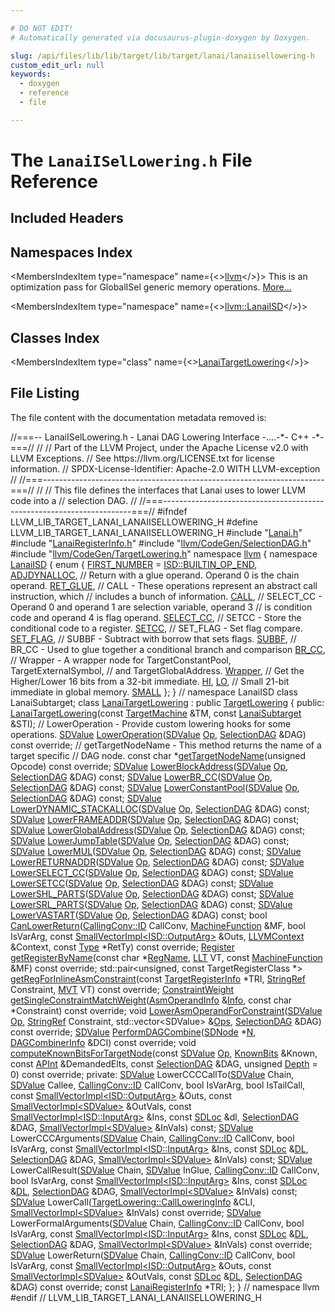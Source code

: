 ```yaml
---

# DO NOT EDIT!
# Automatically generated via docusaurus-plugin-doxygen by Doxygen.

slug: /api/files/lib/lib/target/lib/target/lanai/lanaiisellowering-h
custom_edit_url: null
keywords:
  - doxygen
  - reference
  - file

---
```





# The `LanaiISelLowering.h` File Reference

<DoxygenPage pluginConfig={pluginConfig}>



## Included Headers

<IncludesList>
<IncludesListItem
  filePath="Lanai.h"
  permalink="/docs/api/files/lib/lib/target/lib/target/lanai/lanai-h"
  isLocal="true" />
<IncludesListItem
  filePath="LanaiRegisterInfo.h"
  permalink="/docs/api/files/lib/lib/target/lib/target/lanai/lanairegisterinfo-h"
  isLocal="true" />
<IncludesListItem
  filePath="llvm/CodeGen/SelectionDAG.h"
  permalink="/docs/api/files/include/include/llvm/include/llvm/codegen/selectiondag-h"
  isLocal="true" />
<IncludesListItem
  filePath="llvm/CodeGen/TargetLowering.h"
  permalink="/docs/api/files/include/include/llvm/include/llvm/codegen/targetlowering-h"
  isLocal="true" />
</IncludesList>

## Namespaces Index

<MembersIndex>

<MembersIndexItem
  type="namespace"
  name={<><a href="/docs/api/namespaces/llvm">llvm</a></>}>
This is an optimization pass for GlobalISel generic memory operations. <a href="/docs/api/namespaces/llvm/#details">More...</a>
</MembersIndexItem>

<MembersIndexItem
  type="namespace"
  name={<><a href="/docs/api/namespaces/llvm/lanaiisd">llvm::LanaiISD</a></>}>
</MembersIndexItem>

</MembersIndex>

## Classes Index

<MembersIndex>

<MembersIndexItem
  type="class"
  name={<><a href="/docs/api/classes/llvm/lanaitargetlowering">LanaiTargetLowering</a></>}>
</MembersIndexItem>

</MembersIndex>


## File Listing

The file content with the documentation metadata removed is:

<ProgramListing>

<Link id="l00001" /><CodeLine lineNumber="1"><span class="doxyHighlightComment">//===-- LanaiISelLowering.h - Lanai DAG Lowering Interface -....-&#42;- C++ -&#42;-===//</span></CodeLine>
<Link id="l00002" /><CodeLine lineNumber="2"><span class="doxyHighlightComment">//</span></CodeLine>
<Link id="l00003" /><CodeLine lineNumber="3"><span class="doxyHighlightComment">// Part of the LLVM Project, under the Apache License v2.0 with LLVM Exceptions.</span></CodeLine>
<Link id="l00004" /><CodeLine lineNumber="4"><span class="doxyHighlightComment">// See https://llvm.org/LICENSE.txt for license information.</span></CodeLine>
<Link id="l00005" /><CodeLine lineNumber="5"><span class="doxyHighlightComment">// SPDX-License-Identifier: Apache-2.0 WITH LLVM-exception</span></CodeLine>
<Link id="l00006" /><CodeLine lineNumber="6"><span class="doxyHighlightComment">//</span></CodeLine>
<Link id="l00007" /><CodeLine lineNumber="7"><span class="doxyHighlightComment">//===----------------------------------------------------------------------===//</span></CodeLine>
<Link id="l00008" /><CodeLine lineNumber="8"><span class="doxyHighlightComment">//</span></CodeLine>
<Link id="l00009" /><CodeLine lineNumber="9"><span class="doxyHighlightComment">// This file defines the interfaces that Lanai uses to lower LLVM code into a</span></CodeLine>
<Link id="l00010" /><CodeLine lineNumber="10"><span class="doxyHighlightComment">// selection DAG.</span></CodeLine>
<Link id="l00011" /><CodeLine lineNumber="11"><span class="doxyHighlightComment">//</span></CodeLine>
<Link id="l00012" /><CodeLine lineNumber="12"><span class="doxyHighlightComment">//===----------------------------------------------------------------------===//</span></CodeLine>
<Link id="l00013" /><CodeLine lineNumber="13"></CodeLine>
<Link id="l00014" /><CodeLine lineNumber="14"><span class="doxyHighlightPreprocessor">#ifndef LLVM&#95;LIB&#95;TARGET&#95;LANAI&#95;LANAIISELLOWERING&#95;H</span></CodeLine>
<Link id="l00015" /><CodeLine lineNumber="15"><span class="doxyHighlightPreprocessor">#define LLVM&#95;LIB&#95;TARGET&#95;LANAI&#95;LANAIISELLOWERING&#95;H</span></CodeLine>
<Link id="l00016" /><CodeLine lineNumber="16"></CodeLine>
<Link id="l00017" /><CodeLine lineNumber="17"><span class="doxyHighlightPreprocessor">#include &quot;<a href="/docs/api/files/lib/lib/target/lib/target/lanai/lanai-h">Lanai.h</a>&quot;</span></CodeLine>
<Link id="l00018" /><CodeLine lineNumber="18"><span class="doxyHighlightPreprocessor">#include &quot;<a href="/docs/api/files/lib/lib/target/lib/target/lanai/lanairegisterinfo-h">LanaiRegisterInfo.h</a>&quot;</span></CodeLine>
<Link id="l00019" /><CodeLine lineNumber="19"><span class="doxyHighlightPreprocessor">#include &quot;<a href="/docs/api/files/include/include/llvm/include/llvm/codegen/selectiondag-h">llvm/CodeGen/SelectionDAG.h</a>&quot;</span></CodeLine>
<Link id="l00020" /><CodeLine lineNumber="20"><span class="doxyHighlightPreprocessor">#include &quot;<a href="/docs/api/files/include/include/llvm/include/llvm/codegen/targetlowering-h">llvm/CodeGen/TargetLowering.h</a>&quot;</span></CodeLine>
<Link id="l00021" /><CodeLine lineNumber="21"></CodeLine>
<Link id="l00022" /><CodeLine lineNumber="22"><span class="doxyHighlightKeyword">namespace </span><span class="doxyHighlight"><a href="/docs/api/namespaces/llvm">llvm</a> &#123;</span></CodeLine>
<Link id="l00023" /><CodeLine lineNumber="23" lineLink="/docs/api/namespaces/llvm/lanaiisd"><span class="doxyHighlightKeyword">namespace </span><span class="doxyHighlight"><a href="/docs/api/namespaces/llvm/lanaiisd">LanaiISD</a> &#123;</span></CodeLine>
<Link id="l00024" /><CodeLine lineNumber="24"><span class="doxyHighlightKeyword">enum</span><span class="doxyHighlight"> &#123;</span></CodeLine>
<Link id="l00025" /><CodeLine lineNumber="25" lineLink="/docs/api/namespaces/llvm/lanaiisd/#ad25278ac9629652c1209f174c6e452c5a4f2bee12b7701cc272a03c197476fd05"><span class="doxyHighlight">  <a href="/docs/api/namespaces/llvm/lanaiisd/#ad25278ac9629652c1209f174c6e452c5a4f2bee12b7701cc272a03c197476fd05">FIRST&#95;NUMBER</a> = <a href="/docs/api/namespaces/llvm/isd/#a22ea9cec080dd5f4f47ba234c2f59110a477ef80c70c7359199eace0e5d3133b1">ISD::BUILTIN&#95;OP&#95;END</a>,</span></CodeLine>
<Link id="l00026" /><CodeLine lineNumber="26"></CodeLine>
<Link id="l00027" /><CodeLine lineNumber="27" lineLink="/docs/api/namespaces/llvm/lanaiisd/#ad25278ac9629652c1209f174c6e452c5aa3913d4b5d42464ad035b5527e59c7a7"><span class="doxyHighlight">  <a href="/docs/api/namespaces/llvm/lanaiisd/#ad25278ac9629652c1209f174c6e452c5aa3913d4b5d42464ad035b5527e59c7a7">ADJDYNALLOC</a>,</span></CodeLine>
<Link id="l00028" /><CodeLine lineNumber="28"></CodeLine>
<Link id="l00029" /><CodeLine lineNumber="29"><span class="doxyHighlight">  </span><span class="doxyHighlightComment">// Return with a glue operand. Operand 0 is the chain operand.</span></CodeLine>
<Link id="l00030" /><CodeLine lineNumber="30" lineLink="/docs/api/namespaces/llvm/lanaiisd/#ad25278ac9629652c1209f174c6e452c5a44d0e1be3aa913cd9ccf12fae9367fd0"><span class="doxyHighlight">  <a href="/docs/api/namespaces/llvm/lanaiisd/#ad25278ac9629652c1209f174c6e452c5a44d0e1be3aa913cd9ccf12fae9367fd0">RET&#95;GLUE</a>,</span></CodeLine>
<Link id="l00031" /><CodeLine lineNumber="31"></CodeLine>
<Link id="l00032" /><CodeLine lineNumber="32"><span class="doxyHighlight">  </span><span class="doxyHighlightComment">// CALL - These operations represent an abstract call instruction, which</span></CodeLine>
<Link id="l00033" /><CodeLine lineNumber="33"><span class="doxyHighlight">  </span><span class="doxyHighlightComment">// includes a bunch of information.</span></CodeLine>
<Link id="l00034" /><CodeLine lineNumber="34" lineLink="/docs/api/namespaces/llvm/lanaiisd/#ad25278ac9629652c1209f174c6e452c5a12d5dd8a0947cd6597f891e0a8704b21"><span class="doxyHighlight">  <a href="/docs/api/namespaces/llvm/lanaiisd/#ad25278ac9629652c1209f174c6e452c5a12d5dd8a0947cd6597f891e0a8704b21">CALL</a>,</span></CodeLine>
<Link id="l00035" /><CodeLine lineNumber="35"></CodeLine>
<Link id="l00036" /><CodeLine lineNumber="36"><span class="doxyHighlight">  </span><span class="doxyHighlightComment">// SELECT&#95;CC - Operand 0 and operand 1 are selection variable, operand 3</span></CodeLine>
<Link id="l00037" /><CodeLine lineNumber="37"><span class="doxyHighlight">  </span><span class="doxyHighlightComment">// is condition code and operand 4 is flag operand.</span></CodeLine>
<Link id="l00038" /><CodeLine lineNumber="38" lineLink="/docs/api/namespaces/llvm/lanaiisd/#ad25278ac9629652c1209f174c6e452c5a58cbda0910091469f7aeba5f63b3cc37"><span class="doxyHighlight">  <a href="/docs/api/namespaces/llvm/lanaiisd/#ad25278ac9629652c1209f174c6e452c5a58cbda0910091469f7aeba5f63b3cc37">SELECT&#95;CC</a>,</span></CodeLine>
<Link id="l00039" /><CodeLine lineNumber="39"></CodeLine>
<Link id="l00040" /><CodeLine lineNumber="40"><span class="doxyHighlight">  </span><span class="doxyHighlightComment">// SETCC - Store the conditional code to a register.</span></CodeLine>
<Link id="l00041" /><CodeLine lineNumber="41" lineLink="/docs/api/namespaces/llvm/lanaiisd/#ad25278ac9629652c1209f174c6e452c5aaa24d48640a3740d0bd871b8e4f2caa1"><span class="doxyHighlight">  <a href="/docs/api/namespaces/llvm/lanaiisd/#ad25278ac9629652c1209f174c6e452c5aaa24d48640a3740d0bd871b8e4f2caa1">SETCC</a>,</span></CodeLine>
<Link id="l00042" /><CodeLine lineNumber="42"></CodeLine>
<Link id="l00043" /><CodeLine lineNumber="43"><span class="doxyHighlight">  </span><span class="doxyHighlightComment">// SET&#95;FLAG - Set flag compare.</span></CodeLine>
<Link id="l00044" /><CodeLine lineNumber="44" lineLink="/docs/api/namespaces/llvm/lanaiisd/#ad25278ac9629652c1209f174c6e452c5aef7f94d84072ce6e6319a50f8f8c11d6"><span class="doxyHighlight">  <a href="/docs/api/namespaces/llvm/lanaiisd/#ad25278ac9629652c1209f174c6e452c5aef7f94d84072ce6e6319a50f8f8c11d6">SET&#95;FLAG</a>,</span></CodeLine>
<Link id="l00045" /><CodeLine lineNumber="45"></CodeLine>
<Link id="l00046" /><CodeLine lineNumber="46"><span class="doxyHighlight">  </span><span class="doxyHighlightComment">// SUBBF - Subtract with borrow that sets flags.</span></CodeLine>
<Link id="l00047" /><CodeLine lineNumber="47" lineLink="/docs/api/namespaces/llvm/lanaiisd/#ad25278ac9629652c1209f174c6e452c5a363fa7ee352c0bddf84ec49a8ec7ce7d"><span class="doxyHighlight">  <a href="/docs/api/namespaces/llvm/lanaiisd/#ad25278ac9629652c1209f174c6e452c5a363fa7ee352c0bddf84ec49a8ec7ce7d">SUBBF</a>,</span></CodeLine>
<Link id="l00048" /><CodeLine lineNumber="48"></CodeLine>
<Link id="l00049" /><CodeLine lineNumber="49"><span class="doxyHighlight">  </span><span class="doxyHighlightComment">// BR&#95;CC - Used to glue together a conditional branch and comparison</span></CodeLine>
<Link id="l00050" /><CodeLine lineNumber="50" lineLink="/docs/api/namespaces/llvm/lanaiisd/#ad25278ac9629652c1209f174c6e452c5a0d25406775301054ef2379c222226828"><span class="doxyHighlight">  <a href="/docs/api/namespaces/llvm/lanaiisd/#ad25278ac9629652c1209f174c6e452c5a0d25406775301054ef2379c222226828">BR&#95;CC</a>,</span></CodeLine>
<Link id="l00051" /><CodeLine lineNumber="51"></CodeLine>
<Link id="l00052" /><CodeLine lineNumber="52"><span class="doxyHighlight">  </span><span class="doxyHighlightComment">// Wrapper - A wrapper node for TargetConstantPool, TargetExternalSymbol,</span></CodeLine>
<Link id="l00053" /><CodeLine lineNumber="53"><span class="doxyHighlight">  </span><span class="doxyHighlightComment">// and TargetGlobalAddress.</span></CodeLine>
<Link id="l00054" /><CodeLine lineNumber="54" lineLink="/docs/api/namespaces/llvm/lanaiisd/#ad25278ac9629652c1209f174c6e452c5afad5ee2c557f13b45946d9a5f3fb7a8f"><span class="doxyHighlight">  <a href="/docs/api/namespaces/llvm/lanaiisd/#ad25278ac9629652c1209f174c6e452c5afad5ee2c557f13b45946d9a5f3fb7a8f">Wrapper</a>,</span></CodeLine>
<Link id="l00055" /><CodeLine lineNumber="55"></CodeLine>
<Link id="l00056" /><CodeLine lineNumber="56"><span class="doxyHighlight">  </span><span class="doxyHighlightComment">// Get the Higher/Lower 16 bits from a 32-bit immediate.</span></CodeLine>
<Link id="l00057" /><CodeLine lineNumber="57" lineLink="/docs/api/namespaces/llvm/lanaiisd/#ad25278ac9629652c1209f174c6e452c5a33053ccb5863a5434c66da114d535859"><span class="doxyHighlight">  <a href="/docs/api/namespaces/llvm/lanaiisd/#ad25278ac9629652c1209f174c6e452c5a33053ccb5863a5434c66da114d535859">HI</a>,</span></CodeLine>
<Link id="l00058" /><CodeLine lineNumber="58" lineLink="/docs/api/namespaces/llvm/lanaiisd/#ad25278ac9629652c1209f174c6e452c5a1d6061fbd4b396c1d563a04dbcf25458"><span class="doxyHighlight">  <a href="/docs/api/namespaces/llvm/lanaiisd/#ad25278ac9629652c1209f174c6e452c5a1d6061fbd4b396c1d563a04dbcf25458">LO</a>,</span></CodeLine>
<Link id="l00059" /><CodeLine lineNumber="59"></CodeLine>
<Link id="l00060" /><CodeLine lineNumber="60"><span class="doxyHighlight">  </span><span class="doxyHighlightComment">// Small 21-bit immediate in global memory.</span></CodeLine>
<Link id="l00061" /><CodeLine lineNumber="61" lineLink="/docs/api/namespaces/llvm/lanaiisd/#ad25278ac9629652c1209f174c6e452c5a5726930d17d6c6174280a3596c956cce"><span class="doxyHighlight">  <a href="/docs/api/namespaces/llvm/lanaiisd/#ad25278ac9629652c1209f174c6e452c5a5726930d17d6c6174280a3596c956cce">SMALL</a></span></CodeLine>
<Link id="l00062" /><CodeLine lineNumber="62"><span class="doxyHighlight">&#125;;</span></CodeLine>
<Link id="l00063" /><CodeLine lineNumber="63"><span class="doxyHighlight">&#125; </span><span class="doxyHighlightComment">// namespace LanaiISD</span></CodeLine>
<Link id="l00064" /><CodeLine lineNumber="64"></CodeLine>
<Link id="l00065" /><CodeLine lineNumber="65"><span class="doxyHighlightKeyword">class </span><span class="doxyHighlight">LanaiSubtarget;</span></CodeLine>
<Link id="l00066" /><CodeLine lineNumber="66"></CodeLine>
<Link id="l00067" /><CodeLine lineNumber="67" lineLink="/docs/api/classes/llvm/lanaitargetlowering"><span class="doxyHighlightKeyword">class </span><span class="doxyHighlight"><a href="/docs/api/classes/llvm/lanaitargetlowering/#a6243792a40ae8baf41b2b216909a81ea">LanaiTargetLowering</a> : </span><span class="doxyHighlightKeyword">public</span><span class="doxyHighlight"> <a href="/docs/api/classes/llvm/targetlowering/#aaa96f111a59a7a2e7f9c689b344543df">TargetLowering</a> &#123;</span></CodeLine>
<Link id="l00068" /><CodeLine lineNumber="68"><span class="doxyHighlightKeyword">public</span><span class="doxyHighlight">:</span></CodeLine>
<Link id="l00069" /><CodeLine lineNumber="69"><span class="doxyHighlight">  <a href="/docs/api/classes/llvm/lanaitargetlowering/#a6243792a40ae8baf41b2b216909a81ea">LanaiTargetLowering</a>(</span><span class="doxyHighlightKeyword">const</span><span class="doxyHighlight"> <a href="/docs/api/classes/llvm/targetmachine">TargetMachine</a> &amp;TM, </span><span class="doxyHighlightKeyword">const</span><span class="doxyHighlight"> <a href="/docs/api/classes/llvm/lanaisubtarget">LanaiSubtarget</a> &amp;STI);</span></CodeLine>
<Link id="l00070" /><CodeLine lineNumber="70"></CodeLine>
<Link id="l00071" /><CodeLine lineNumber="71"><span class="doxyHighlight">  </span><span class="doxyHighlightComment">// LowerOperation - Provide custom lowering hooks for some operations.</span></CodeLine>
<Link id="l00072" /><CodeLine lineNumber="72"><span class="doxyHighlight">  <a href="/docs/api/classes/llvm/sdvalue">SDValue</a> <a href="/docs/api/classes/llvm/lanaitargetlowering/#afb4ea0d97044fe9309a437a84485cc4f">LowerOperation</a>(<a href="/docs/api/classes/llvm/sdvalue">SDValue</a> <a href="/docs/api/namespaces/llvm/#ab471937b9a227e70c7fe8bd9604014d6">Op</a>, <a href="/docs/api/classes/llvm/selectiondag">SelectionDAG</a> &amp;DAG) </span><span class="doxyHighlightKeyword">const override</span><span class="doxyHighlight">;</span></CodeLine>
<Link id="l00073" /><CodeLine lineNumber="73"></CodeLine>
<Link id="l00074" /><CodeLine lineNumber="74"><span class="doxyHighlight">  </span><span class="doxyHighlightComment">// getTargetNodeName - This method returns the name of a target specific</span></CodeLine>
<Link id="l00075" /><CodeLine lineNumber="75"><span class="doxyHighlight">  </span><span class="doxyHighlightComment">// DAG node.</span></CodeLine>
<Link id="l00076" /><CodeLine lineNumber="76"><span class="doxyHighlight">  </span><span class="doxyHighlightKeyword">const</span><span class="doxyHighlight"> </span><span class="doxyHighlightKeywordType">char</span><span class="doxyHighlight"> &#42;<a href="/docs/api/classes/llvm/lanaitargetlowering/#a00a3ee0b323516586bb4521216197132">getTargetNodeName</a>(</span><span class="doxyHighlightKeywordType">unsigned</span><span class="doxyHighlight"> Opcode) </span><span class="doxyHighlightKeyword">const override</span><span class="doxyHighlight">;</span></CodeLine>
<Link id="l00077" /><CodeLine lineNumber="77"></CodeLine>
<Link id="l00078" /><CodeLine lineNumber="78"><span class="doxyHighlight">  <a href="/docs/api/classes/llvm/sdvalue">SDValue</a> <a href="/docs/api/classes/llvm/lanaitargetlowering/#a8af4b20a7ec3af563ad623657b39a93f">LowerBlockAddress</a>(<a href="/docs/api/classes/llvm/sdvalue">SDValue</a> <a href="/docs/api/namespaces/llvm/#ab471937b9a227e70c7fe8bd9604014d6">Op</a>, <a href="/docs/api/classes/llvm/selectiondag">SelectionDAG</a> &amp;DAG) </span><span class="doxyHighlightKeyword">const</span><span class="doxyHighlight">;</span></CodeLine>
<Link id="l00079" /><CodeLine lineNumber="79"><span class="doxyHighlight">  <a href="/docs/api/classes/llvm/sdvalue">SDValue</a> <a href="/docs/api/classes/llvm/lanaitargetlowering/#a5dab082dafcec856c0625db0234e9ebf">LowerBR&#95;CC</a>(<a href="/docs/api/classes/llvm/sdvalue">SDValue</a> <a href="/docs/api/namespaces/llvm/#ab471937b9a227e70c7fe8bd9604014d6">Op</a>, <a href="/docs/api/classes/llvm/selectiondag">SelectionDAG</a> &amp;DAG) </span><span class="doxyHighlightKeyword">const</span><span class="doxyHighlight">;</span></CodeLine>
<Link id="l00080" /><CodeLine lineNumber="80"><span class="doxyHighlight">  <a href="/docs/api/classes/llvm/sdvalue">SDValue</a> <a href="/docs/api/classes/llvm/lanaitargetlowering/#a01fb99881498447f36c9568903275b63">LowerConstantPool</a>(<a href="/docs/api/classes/llvm/sdvalue">SDValue</a> <a href="/docs/api/namespaces/llvm/#ab471937b9a227e70c7fe8bd9604014d6">Op</a>, <a href="/docs/api/classes/llvm/selectiondag">SelectionDAG</a> &amp;DAG) </span><span class="doxyHighlightKeyword">const</span><span class="doxyHighlight">;</span></CodeLine>
<Link id="l00081" /><CodeLine lineNumber="81"><span class="doxyHighlight">  <a href="/docs/api/classes/llvm/sdvalue">SDValue</a> <a href="/docs/api/classes/llvm/lanaitargetlowering/#ad8f7466f773acb6c1c191bdf61978a76">LowerDYNAMIC&#95;STACKALLOC</a>(<a href="/docs/api/classes/llvm/sdvalue">SDValue</a> <a href="/docs/api/namespaces/llvm/#ab471937b9a227e70c7fe8bd9604014d6">Op</a>, <a href="/docs/api/classes/llvm/selectiondag">SelectionDAG</a> &amp;DAG) </span><span class="doxyHighlightKeyword">const</span><span class="doxyHighlight">;</span></CodeLine>
<Link id="l00082" /><CodeLine lineNumber="82"><span class="doxyHighlight">  <a href="/docs/api/classes/llvm/sdvalue">SDValue</a> <a href="/docs/api/classes/llvm/lanaitargetlowering/#a89766efe92cf27e505a5df2023c31fc3">LowerFRAMEADDR</a>(<a href="/docs/api/classes/llvm/sdvalue">SDValue</a> <a href="/docs/api/namespaces/llvm/#ab471937b9a227e70c7fe8bd9604014d6">Op</a>, <a href="/docs/api/classes/llvm/selectiondag">SelectionDAG</a> &amp;DAG) </span><span class="doxyHighlightKeyword">const</span><span class="doxyHighlight">;</span></CodeLine>
<Link id="l00083" /><CodeLine lineNumber="83"><span class="doxyHighlight">  <a href="/docs/api/classes/llvm/sdvalue">SDValue</a> <a href="/docs/api/classes/llvm/lanaitargetlowering/#a710c8f170506ce6c3abd66ada911e231">LowerGlobalAddress</a>(<a href="/docs/api/classes/llvm/sdvalue">SDValue</a> <a href="/docs/api/namespaces/llvm/#ab471937b9a227e70c7fe8bd9604014d6">Op</a>, <a href="/docs/api/classes/llvm/selectiondag">SelectionDAG</a> &amp;DAG) </span><span class="doxyHighlightKeyword">const</span><span class="doxyHighlight">;</span></CodeLine>
<Link id="l00084" /><CodeLine lineNumber="84"><span class="doxyHighlight">  <a href="/docs/api/classes/llvm/sdvalue">SDValue</a> <a href="/docs/api/classes/llvm/lanaitargetlowering/#a1de7f6146a28fe4a8f66f298398e3a2b">LowerJumpTable</a>(<a href="/docs/api/classes/llvm/sdvalue">SDValue</a> <a href="/docs/api/namespaces/llvm/#ab471937b9a227e70c7fe8bd9604014d6">Op</a>, <a href="/docs/api/classes/llvm/selectiondag">SelectionDAG</a> &amp;DAG) </span><span class="doxyHighlightKeyword">const</span><span class="doxyHighlight">;</span></CodeLine>
<Link id="l00085" /><CodeLine lineNumber="85"><span class="doxyHighlight">  <a href="/docs/api/classes/llvm/sdvalue">SDValue</a> <a href="/docs/api/classes/llvm/lanaitargetlowering/#a385d1082d1b4f28211268ff17ca418d4">LowerMUL</a>(<a href="/docs/api/classes/llvm/sdvalue">SDValue</a> <a href="/docs/api/namespaces/llvm/#ab471937b9a227e70c7fe8bd9604014d6">Op</a>, <a href="/docs/api/classes/llvm/selectiondag">SelectionDAG</a> &amp;DAG) </span><span class="doxyHighlightKeyword">const</span><span class="doxyHighlight">;</span></CodeLine>
<Link id="l00086" /><CodeLine lineNumber="86"><span class="doxyHighlight">  <a href="/docs/api/classes/llvm/sdvalue">SDValue</a> <a href="/docs/api/classes/llvm/lanaitargetlowering/#a1fadb53c3bdb5b803ea10b85a510b321">LowerRETURNADDR</a>(<a href="/docs/api/classes/llvm/sdvalue">SDValue</a> <a href="/docs/api/namespaces/llvm/#ab471937b9a227e70c7fe8bd9604014d6">Op</a>, <a href="/docs/api/classes/llvm/selectiondag">SelectionDAG</a> &amp;DAG) </span><span class="doxyHighlightKeyword">const</span><span class="doxyHighlight">;</span></CodeLine>
<Link id="l00087" /><CodeLine lineNumber="87"><span class="doxyHighlight">  <a href="/docs/api/classes/llvm/sdvalue">SDValue</a> <a href="/docs/api/classes/llvm/lanaitargetlowering/#a81550c48ac5b5d913e16c83c2dd9086f">LowerSELECT&#95;CC</a>(<a href="/docs/api/classes/llvm/sdvalue">SDValue</a> <a href="/docs/api/namespaces/llvm/#ab471937b9a227e70c7fe8bd9604014d6">Op</a>, <a href="/docs/api/classes/llvm/selectiondag">SelectionDAG</a> &amp;DAG) </span><span class="doxyHighlightKeyword">const</span><span class="doxyHighlight">;</span></CodeLine>
<Link id="l00088" /><CodeLine lineNumber="88"><span class="doxyHighlight">  <a href="/docs/api/classes/llvm/sdvalue">SDValue</a> <a href="/docs/api/classes/llvm/lanaitargetlowering/#a7a238306e405f9970a985f6a0570b175">LowerSETCC</a>(<a href="/docs/api/classes/llvm/sdvalue">SDValue</a> <a href="/docs/api/namespaces/llvm/#ab471937b9a227e70c7fe8bd9604014d6">Op</a>, <a href="/docs/api/classes/llvm/selectiondag">SelectionDAG</a> &amp;DAG) </span><span class="doxyHighlightKeyword">const</span><span class="doxyHighlight">;</span></CodeLine>
<Link id="l00089" /><CodeLine lineNumber="89"><span class="doxyHighlight">  <a href="/docs/api/classes/llvm/sdvalue">SDValue</a> <a href="/docs/api/classes/llvm/lanaitargetlowering/#a5c19ca49e4455ef4a1ae64c7ef6dc587">LowerSHL&#95;PARTS</a>(<a href="/docs/api/classes/llvm/sdvalue">SDValue</a> <a href="/docs/api/namespaces/llvm/#ab471937b9a227e70c7fe8bd9604014d6">Op</a>, <a href="/docs/api/classes/llvm/selectiondag">SelectionDAG</a> &amp;DAG) </span><span class="doxyHighlightKeyword">const</span><span class="doxyHighlight">;</span></CodeLine>
<Link id="l00090" /><CodeLine lineNumber="90"><span class="doxyHighlight">  <a href="/docs/api/classes/llvm/sdvalue">SDValue</a> <a href="/docs/api/classes/llvm/lanaitargetlowering/#a3044c2721305085fc4de8a1b4e1295ca">LowerSRL&#95;PARTS</a>(<a href="/docs/api/classes/llvm/sdvalue">SDValue</a> <a href="/docs/api/namespaces/llvm/#ab471937b9a227e70c7fe8bd9604014d6">Op</a>, <a href="/docs/api/classes/llvm/selectiondag">SelectionDAG</a> &amp;DAG) </span><span class="doxyHighlightKeyword">const</span><span class="doxyHighlight">;</span></CodeLine>
<Link id="l00091" /><CodeLine lineNumber="91"><span class="doxyHighlight">  <a href="/docs/api/classes/llvm/sdvalue">SDValue</a> <a href="/docs/api/classes/llvm/lanaitargetlowering/#a665b05f1aa610cad3355f02ae3853a83">LowerVASTART</a>(<a href="/docs/api/classes/llvm/sdvalue">SDValue</a> <a href="/docs/api/namespaces/llvm/#ab471937b9a227e70c7fe8bd9604014d6">Op</a>, <a href="/docs/api/classes/llvm/selectiondag">SelectionDAG</a> &amp;DAG) </span><span class="doxyHighlightKeyword">const</span><span class="doxyHighlight">;</span></CodeLine>
<Link id="l00092" /><CodeLine lineNumber="92"></CodeLine>
<Link id="l00093" /><CodeLine lineNumber="93"><span class="doxyHighlight">  </span><span class="doxyHighlightKeywordType">bool</span><span class="doxyHighlight"> <a href="/docs/api/classes/llvm/lanaitargetlowering/#a93344fcd9bb3e5299cfc77c87e3fd959">CanLowerReturn</a>(<a href="/docs/api/namespaces/llvm/callingconv/#abdf8cf606905c10634e831390981b0ed">CallingConv::ID</a> CallConv, <a href="/docs/api/classes/llvm/machinefunction">MachineFunction</a> &amp;MF,</span></CodeLine>
<Link id="l00094" /><CodeLine lineNumber="94"><span class="doxyHighlight">                      </span><span class="doxyHighlightKeywordType">bool</span><span class="doxyHighlight"> IsVarArg,</span></CodeLine>
<Link id="l00095" /><CodeLine lineNumber="95"><span class="doxyHighlight">                      </span><span class="doxyHighlightKeyword">const</span><span class="doxyHighlight"> <a href="/docs/api/classes/llvm/smallvectorimpl">SmallVectorImpl&lt;ISD::OutputArg&gt;</a> &amp;Outs,</span></CodeLine>
<Link id="l00096" /><CodeLine lineNumber="96"><span class="doxyHighlight">                      <a href="/docs/api/classes/llvm/llvmcontext">LLVMContext</a> &amp;Context, </span><span class="doxyHighlightKeyword">const</span><span class="doxyHighlight"> <a href="/docs/api/classes/llvm/type">Type</a> &#42;RetTy) </span><span class="doxyHighlightKeyword">const override</span><span class="doxyHighlight">;</span></CodeLine>
<Link id="l00097" /><CodeLine lineNumber="97"></CodeLine>
<Link id="l00098" /><CodeLine lineNumber="98"><span class="doxyHighlight">  <a href="/docs/api/classes/llvm/register">Register</a> <a href="/docs/api/classes/llvm/lanaitargetlowering/#a7180fced62e46cab7a499bb2b914057e">getRegisterByName</a>(</span><span class="doxyHighlightKeyword">const</span><span class="doxyHighlight"> </span><span class="doxyHighlightKeywordType">char</span><span class="doxyHighlight"> &#42;<a href="/docs/api/files/lib/lib/target/lib/target/ve/lvlgen-cpp/#a0a198e38a5def54ba58bebc655eda8e7">RegName</a>, <a href="/docs/api/classes/llvm/llt">LLT</a> VT,</span></CodeLine>
<Link id="l00099" /><CodeLine lineNumber="99"><span class="doxyHighlight">                             </span><span class="doxyHighlightKeyword">const</span><span class="doxyHighlight"> <a href="/docs/api/classes/llvm/machinefunction">MachineFunction</a> &amp;MF) </span><span class="doxyHighlightKeyword">const override</span><span class="doxyHighlight">;</span></CodeLine>
<Link id="l00100" /><CodeLine lineNumber="100"><span class="doxyHighlight">  std::pair&lt;unsigned, const TargetRegisterClass &#42;&gt;</span></CodeLine>
<Link id="l00101" /><CodeLine lineNumber="101"><span class="doxyHighlight">  <a href="/docs/api/classes/llvm/lanaitargetlowering/#af08f3cc8369f10594ea18265dde0cab7">getRegForInlineAsmConstraint</a>(</span><span class="doxyHighlightKeyword">const</span><span class="doxyHighlight"> <a href="/docs/api/classes/llvm/targetregisterinfo">TargetRegisterInfo</a> &#42;TRI,</span></CodeLine>
<Link id="l00102" /><CodeLine lineNumber="102"><span class="doxyHighlight">                               <a href="/docs/api/classes/llvm/stringref">StringRef</a> Constraint, <a href="/docs/api/classes/llvm/mvt">MVT</a> VT) </span><span class="doxyHighlightKeyword">const override</span><span class="doxyHighlight">;</span></CodeLine>
<Link id="l00103" /><CodeLine lineNumber="103"><span class="doxyHighlight">  <a href="/docs/api/classes/llvm/targetlowering/#a7f5cab5437026605269663cda7389abc">ConstraintWeight</a></span></CodeLine>
<Link id="l00104" /><CodeLine lineNumber="104"><span class="doxyHighlight">  <a href="/docs/api/classes/llvm/lanaitargetlowering/#ab747ced2e4628cb6b97736ba02902c7d">getSingleConstraintMatchWeight</a>(<a href="/docs/api/structs/llvm/targetlowering/asmoperandinfo">AsmOperandInfo</a> &amp;<a href="/docs/api/files/lib/lib/codegen/lib/codegen/globalisel/cseinfo-cpp/#a75f8a8519c2c9b30e7c06dc5e256fffa">Info</a>,</span></CodeLine>
<Link id="l00105" /><CodeLine lineNumber="105"><span class="doxyHighlight">                                 </span><span class="doxyHighlightKeyword">const</span><span class="doxyHighlight"> </span><span class="doxyHighlightKeywordType">char</span><span class="doxyHighlight"> &#42;Constraint) </span><span class="doxyHighlightKeyword">const override</span><span class="doxyHighlight">;</span></CodeLine>
<Link id="l00106" /><CodeLine lineNumber="106"><span class="doxyHighlight">  </span><span class="doxyHighlightKeywordType">void</span><span class="doxyHighlight"> <a href="/docs/api/classes/llvm/lanaitargetlowering/#acb1a5b7cd343c725179259bb749f4257">LowerAsmOperandForConstraint</a>(<a href="/docs/api/classes/llvm/sdvalue">SDValue</a> <a href="/docs/api/namespaces/llvm/#ab471937b9a227e70c7fe8bd9604014d6">Op</a>, <a href="/docs/api/classes/llvm/stringref">StringRef</a> Constraint,</span></CodeLine>
<Link id="l00107" /><CodeLine lineNumber="107"><span class="doxyHighlight">                                    std::vector&lt;SDValue&gt; &amp;<a href="/docs/api/files/include/include/llvm/include/llvm/demangle/itaniumdemangle-h/#a926d7ce2143863b7a2afda0fca4d2b65">Ops</a>,</span></CodeLine>
<Link id="l00108" /><CodeLine lineNumber="108"><span class="doxyHighlight">                                    <a href="/docs/api/classes/llvm/selectiondag">SelectionDAG</a> &amp;DAG) </span><span class="doxyHighlightKeyword">const override</span><span class="doxyHighlight">;</span></CodeLine>
<Link id="l00109" /><CodeLine lineNumber="109"></CodeLine>
<Link id="l00110" /><CodeLine lineNumber="110"><span class="doxyHighlight">  <a href="/docs/api/classes/llvm/sdvalue">SDValue</a> <a href="/docs/api/classes/llvm/lanaitargetlowering/#aea68fdcf73cd5da149ce8baf8bb3f3b5">PerformDAGCombine</a>(<a href="/docs/api/classes/llvm/sdnode">SDNode</a> &#42;<a href="/docs/api/files/lib/lib/support/regcomp-c/#a0240ac851181b84ac374872dc5434ee4">N</a>, <a href="/docs/api/structs/llvm/targetlowering/dagcombinerinfo">DAGCombinerInfo</a> &amp;DCI) </span><span class="doxyHighlightKeyword">const override</span><span class="doxyHighlight">;</span></CodeLine>
<Link id="l00111" /><CodeLine lineNumber="111"></CodeLine>
<Link id="l00112" /><CodeLine lineNumber="112"><span class="doxyHighlight">  </span><span class="doxyHighlightKeywordType">void</span><span class="doxyHighlight"> <a href="/docs/api/classes/llvm/lanaitargetlowering/#a5974d2150b4875417b407ee6a06ff640">computeKnownBitsForTargetNode</a>(</span><span class="doxyHighlightKeyword">const</span><span class="doxyHighlight"> <a href="/docs/api/classes/llvm/sdvalue">SDValue</a> <a href="/docs/api/namespaces/llvm/#ab471937b9a227e70c7fe8bd9604014d6">Op</a>, <a href="/docs/api/structs/llvm/knownbits">KnownBits</a> &amp;Known,</span></CodeLine>
<Link id="l00113" /><CodeLine lineNumber="113"><span class="doxyHighlight">                                     </span><span class="doxyHighlightKeyword">const</span><span class="doxyHighlight"> <a href="/docs/api/classes/llvm/apint">APInt</a> &amp;DemandedElts,</span></CodeLine>
<Link id="l00114" /><CodeLine lineNumber="114"><span class="doxyHighlight">                                     </span><span class="doxyHighlightKeyword">const</span><span class="doxyHighlight"> <a href="/docs/api/classes/llvm/selectiondag">SelectionDAG</a> &amp;DAG,</span></CodeLine>
<Link id="l00115" /><CodeLine lineNumber="115"><span class="doxyHighlight">                                     </span><span class="doxyHighlightKeywordType">unsigned</span><span class="doxyHighlight"> <a href="/docs/api/namespaces/llvm/#a1eb5609345b906d024fbf9e4bc1adc06afe578efb7ca235af77fb0eef7edcf639">Depth</a> = 0) </span><span class="doxyHighlightKeyword">const override</span><span class="doxyHighlight">;</span></CodeLine>
<Link id="l00116" /><CodeLine lineNumber="116"></CodeLine>
<Link id="l00117" /><CodeLine lineNumber="117"><span class="doxyHighlightKeyword">private</span><span class="doxyHighlight">:</span></CodeLine>
<Link id="l00118" /><CodeLine lineNumber="118"><span class="doxyHighlight">  <a href="/docs/api/classes/llvm/sdvalue">SDValue</a> LowerCCCCallTo(<a href="/docs/api/classes/llvm/sdvalue">SDValue</a> Chain, <a href="/docs/api/classes/llvm/sdvalue">SDValue</a> Callee,</span></CodeLine>
<Link id="l00119" /><CodeLine lineNumber="119"><span class="doxyHighlight">                         <a href="/docs/api/namespaces/llvm/callingconv/#abdf8cf606905c10634e831390981b0ed">CallingConv::ID</a> CallConv, </span><span class="doxyHighlightKeywordType">bool</span><span class="doxyHighlight"> IsVarArg,</span></CodeLine>
<Link id="l00120" /><CodeLine lineNumber="120"><span class="doxyHighlight">                         </span><span class="doxyHighlightKeywordType">bool</span><span class="doxyHighlight"> IsTailCall,</span></CodeLine>
<Link id="l00121" /><CodeLine lineNumber="121"><span class="doxyHighlight">                         </span><span class="doxyHighlightKeyword">const</span><span class="doxyHighlight"> <a href="/docs/api/classes/llvm/smallvectorimpl">SmallVectorImpl&lt;ISD::OutputArg&gt;</a> &amp;Outs,</span></CodeLine>
<Link id="l00122" /><CodeLine lineNumber="122"><span class="doxyHighlight">                         </span><span class="doxyHighlightKeyword">const</span><span class="doxyHighlight"> <a href="/docs/api/classes/llvm/smallvectorimpl">SmallVectorImpl&lt;SDValue&gt;</a> &amp;OutVals,</span></CodeLine>
<Link id="l00123" /><CodeLine lineNumber="123"><span class="doxyHighlight">                         </span><span class="doxyHighlightKeyword">const</span><span class="doxyHighlight"> <a href="/docs/api/classes/llvm/smallvectorimpl">SmallVectorImpl&lt;ISD::InputArg&gt;</a> &amp;Ins,</span></CodeLine>
<Link id="l00124" /><CodeLine lineNumber="124"><span class="doxyHighlight">                         </span><span class="doxyHighlightKeyword">const</span><span class="doxyHighlight"> <a href="/docs/api/classes/llvm/sdloc">SDLoc</a> &amp;dl, <a href="/docs/api/classes/llvm/selectiondag">SelectionDAG</a> &amp;DAG,</span></CodeLine>
<Link id="l00125" /><CodeLine lineNumber="125"><span class="doxyHighlight">                         <a href="/docs/api/classes/llvm/smallvectorimpl">SmallVectorImpl&lt;SDValue&gt;</a> &amp;InVals) </span><span class="doxyHighlightKeyword">const</span><span class="doxyHighlight">;</span></CodeLine>
<Link id="l00126" /><CodeLine lineNumber="126"></CodeLine>
<Link id="l00127" /><CodeLine lineNumber="127"><span class="doxyHighlight">  <a href="/docs/api/classes/llvm/sdvalue">SDValue</a> LowerCCCArguments(<a href="/docs/api/classes/llvm/sdvalue">SDValue</a> Chain, <a href="/docs/api/namespaces/llvm/callingconv/#abdf8cf606905c10634e831390981b0ed">CallingConv::ID</a> CallConv,</span></CodeLine>
<Link id="l00128" /><CodeLine lineNumber="128"><span class="doxyHighlight">                            </span><span class="doxyHighlightKeywordType">bool</span><span class="doxyHighlight"> IsVarArg,</span></CodeLine>
<Link id="l00129" /><CodeLine lineNumber="129"><span class="doxyHighlight">                            </span><span class="doxyHighlightKeyword">const</span><span class="doxyHighlight"> <a href="/docs/api/classes/llvm/smallvectorimpl">SmallVectorImpl&lt;ISD::InputArg&gt;</a> &amp;Ins,</span></CodeLine>
<Link id="l00130" /><CodeLine lineNumber="130"><span class="doxyHighlight">                            </span><span class="doxyHighlightKeyword">const</span><span class="doxyHighlight"> <a href="/docs/api/classes/llvm/sdloc">SDLoc</a> &amp;<a href="/docs/api/files/lib/lib/target/lib/target/arm/armslshardening-cpp/#ad467c4ab9119043f9b7750ab986be61a">DL</a>, <a href="/docs/api/classes/llvm/selectiondag">SelectionDAG</a> &amp;DAG,</span></CodeLine>
<Link id="l00131" /><CodeLine lineNumber="131"><span class="doxyHighlight">                            <a href="/docs/api/classes/llvm/smallvectorimpl">SmallVectorImpl&lt;SDValue&gt;</a> &amp;InVals) </span><span class="doxyHighlightKeyword">const</span><span class="doxyHighlight">;</span></CodeLine>
<Link id="l00132" /><CodeLine lineNumber="132"></CodeLine>
<Link id="l00133" /><CodeLine lineNumber="133"><span class="doxyHighlight">  <a href="/docs/api/classes/llvm/sdvalue">SDValue</a> LowerCallResult(<a href="/docs/api/classes/llvm/sdvalue">SDValue</a> Chain, <a href="/docs/api/classes/llvm/sdvalue">SDValue</a> InGlue,</span></CodeLine>
<Link id="l00134" /><CodeLine lineNumber="134"><span class="doxyHighlight">                          <a href="/docs/api/namespaces/llvm/callingconv/#abdf8cf606905c10634e831390981b0ed">CallingConv::ID</a> CallConv, </span><span class="doxyHighlightKeywordType">bool</span><span class="doxyHighlight"> IsVarArg,</span></CodeLine>
<Link id="l00135" /><CodeLine lineNumber="135"><span class="doxyHighlight">                          </span><span class="doxyHighlightKeyword">const</span><span class="doxyHighlight"> <a href="/docs/api/classes/llvm/smallvectorimpl">SmallVectorImpl&lt;ISD::InputArg&gt;</a> &amp;Ins,</span></CodeLine>
<Link id="l00136" /><CodeLine lineNumber="136"><span class="doxyHighlight">                          </span><span class="doxyHighlightKeyword">const</span><span class="doxyHighlight"> <a href="/docs/api/classes/llvm/sdloc">SDLoc</a> &amp;<a href="/docs/api/files/lib/lib/target/lib/target/arm/armslshardening-cpp/#ad467c4ab9119043f9b7750ab986be61a">DL</a>, <a href="/docs/api/classes/llvm/selectiondag">SelectionDAG</a> &amp;DAG,</span></CodeLine>
<Link id="l00137" /><CodeLine lineNumber="137"><span class="doxyHighlight">                          <a href="/docs/api/classes/llvm/smallvectorimpl">SmallVectorImpl&lt;SDValue&gt;</a> &amp;InVals) </span><span class="doxyHighlightKeyword">const</span><span class="doxyHighlight">;</span></CodeLine>
<Link id="l00138" /><CodeLine lineNumber="138"></CodeLine>
<Link id="l00139" /><CodeLine lineNumber="139"><span class="doxyHighlight">  <a href="/docs/api/classes/llvm/sdvalue">SDValue</a> LowerCall(<a href="/docs/api/structs/llvm/targetlowering/callloweringinfo">TargetLowering::CallLoweringInfo</a> &amp;CLI,</span></CodeLine>
<Link id="l00140" /><CodeLine lineNumber="140"><span class="doxyHighlight">                    <a href="/docs/api/classes/llvm/smallvectorimpl">SmallVectorImpl&lt;SDValue&gt;</a> &amp;InVals) </span><span class="doxyHighlightKeyword">const override</span><span class="doxyHighlight">;</span></CodeLine>
<Link id="l00141" /><CodeLine lineNumber="141"></CodeLine>
<Link id="l00142" /><CodeLine lineNumber="142"><span class="doxyHighlight">  <a href="/docs/api/classes/llvm/sdvalue">SDValue</a> LowerFormalArguments(<a href="/docs/api/classes/llvm/sdvalue">SDValue</a> Chain, <a href="/docs/api/namespaces/llvm/callingconv/#abdf8cf606905c10634e831390981b0ed">CallingConv::ID</a> CallConv,</span></CodeLine>
<Link id="l00143" /><CodeLine lineNumber="143"><span class="doxyHighlight">                               </span><span class="doxyHighlightKeywordType">bool</span><span class="doxyHighlight"> IsVarArg,</span></CodeLine>
<Link id="l00144" /><CodeLine lineNumber="144"><span class="doxyHighlight">                               </span><span class="doxyHighlightKeyword">const</span><span class="doxyHighlight"> <a href="/docs/api/classes/llvm/smallvectorimpl">SmallVectorImpl&lt;ISD::InputArg&gt;</a> &amp;Ins,</span></CodeLine>
<Link id="l00145" /><CodeLine lineNumber="145"><span class="doxyHighlight">                               </span><span class="doxyHighlightKeyword">const</span><span class="doxyHighlight"> <a href="/docs/api/classes/llvm/sdloc">SDLoc</a> &amp;<a href="/docs/api/files/lib/lib/target/lib/target/arm/armslshardening-cpp/#ad467c4ab9119043f9b7750ab986be61a">DL</a>, <a href="/docs/api/classes/llvm/selectiondag">SelectionDAG</a> &amp;DAG,</span></CodeLine>
<Link id="l00146" /><CodeLine lineNumber="146"><span class="doxyHighlight">                               <a href="/docs/api/classes/llvm/smallvectorimpl">SmallVectorImpl&lt;SDValue&gt;</a> &amp;InVals) </span><span class="doxyHighlightKeyword">const override</span><span class="doxyHighlight">;</span></CodeLine>
<Link id="l00147" /><CodeLine lineNumber="147"></CodeLine>
<Link id="l00148" /><CodeLine lineNumber="148"><span class="doxyHighlight">  <a href="/docs/api/classes/llvm/sdvalue">SDValue</a> LowerReturn(<a href="/docs/api/classes/llvm/sdvalue">SDValue</a> Chain, <a href="/docs/api/namespaces/llvm/callingconv/#abdf8cf606905c10634e831390981b0ed">CallingConv::ID</a> CallConv, </span><span class="doxyHighlightKeywordType">bool</span><span class="doxyHighlight"> IsVarArg,</span></CodeLine>
<Link id="l00149" /><CodeLine lineNumber="149"><span class="doxyHighlight">                      </span><span class="doxyHighlightKeyword">const</span><span class="doxyHighlight"> <a href="/docs/api/classes/llvm/smallvectorimpl">SmallVectorImpl&lt;ISD::OutputArg&gt;</a> &amp;Outs,</span></CodeLine>
<Link id="l00150" /><CodeLine lineNumber="150"><span class="doxyHighlight">                      </span><span class="doxyHighlightKeyword">const</span><span class="doxyHighlight"> <a href="/docs/api/classes/llvm/smallvectorimpl">SmallVectorImpl&lt;SDValue&gt;</a> &amp;OutVals, </span><span class="doxyHighlightKeyword">const</span><span class="doxyHighlight"> <a href="/docs/api/classes/llvm/sdloc">SDLoc</a> &amp;<a href="/docs/api/files/lib/lib/target/lib/target/arm/armslshardening-cpp/#ad467c4ab9119043f9b7750ab986be61a">DL</a>,</span></CodeLine>
<Link id="l00151" /><CodeLine lineNumber="151"><span class="doxyHighlight">                      <a href="/docs/api/classes/llvm/selectiondag">SelectionDAG</a> &amp;DAG) </span><span class="doxyHighlightKeyword">const override</span><span class="doxyHighlight">;</span></CodeLine>
<Link id="l00152" /><CodeLine lineNumber="152"></CodeLine>
<Link id="l00153" /><CodeLine lineNumber="153"><span class="doxyHighlight">  </span><span class="doxyHighlightKeyword">const</span><span class="doxyHighlight"> <a href="/docs/api/structs/llvm/lanairegisterinfo">LanaiRegisterInfo</a> &#42;TRI;</span></CodeLine>
<Link id="l00154" /><CodeLine lineNumber="154"><span class="doxyHighlight">&#125;;</span></CodeLine>
<Link id="l00155" /><CodeLine lineNumber="155"><span class="doxyHighlight">&#125; </span><span class="doxyHighlightComment">// namespace llvm</span></CodeLine>
<Link id="l00156" /><CodeLine lineNumber="156"></CodeLine>
<Link id="l00157" /><CodeLine lineNumber="157"><span class="doxyHighlightPreprocessor">#endif </span><span class="doxyHighlightComment">// LLVM&#95;LIB&#95;TARGET&#95;LANAI&#95;LANAIISELLOWERING&#95;H</span></CodeLine>

</ProgramListing>


</DoxygenPage>
